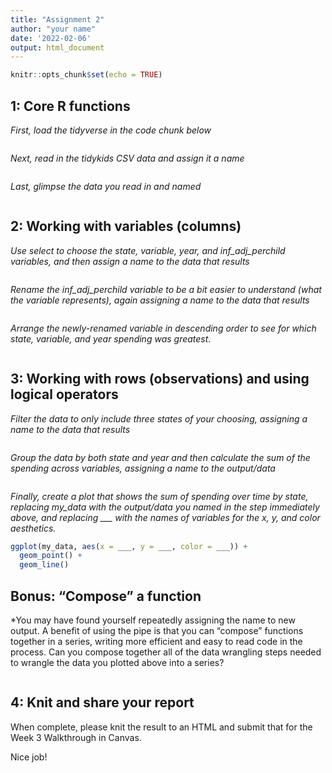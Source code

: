 ```yaml
---
title: "Assignment 2"
author: "your name"
date: '2022-02-06'
output: html_document
---
```


```r
knitr::opts_chunk$set(echo = TRUE)
```

## 1: Core R functions

*First, load the tidyverse in the code chunk below*

```r

```

*Next, read in the tidykids CSV data and assign it a name*

```r

```

*Last, glimpse the data you read in and named*

```r

```

## 2: Working with variables (columns)

*Use select to choose the state, variable, year, and inf_adj_perchild variables, and then assign a name to the data that results*

```r

```

*Rename the inf_adj_perchild variable to be a bit easier to understand (what the variable represents), again assigning a name to the data that results*

```r

```

*Arrange the newly-renamed variable in descending order to see for which state, variable, and year spending was greatest*.

```r

```

## 3: Working with rows (observations) and using logical operators

*Filter the data to only include three states of your choosing, assigning a name to the data that results*

```r

```

*Group the data by both state and year and then calculate the sum of the spending across variables, assigning a name to the output/data*

```r

```

*Finally, create a plot that shows the sum of spending over time by state, replacing my_data with the output/data you named in the step immediately above, and replacing ___ with the names of variables for the x, y, and color aesthetics.* 

```r
ggplot(my_data, aes(x = ___, y = ___, color = ___)) +
  geom_point() +
  geom_line()
```

## Bonus: "Compose" a function

*You may have found yourself repeatedly assigning the name to new output. A benefit of using the pipe is that you can "compose" functions together in a series, writing more efficient and easy to read code in the process. Can you compose together all of the data wrangling steps needed to wrangle the data you plotted above into a series?

```r

```

## 4: Knit and share your report

When complete, please knit the result to an HTML and submit that for the Week 3 Walkthrough in Canvas. 

Nice job!
